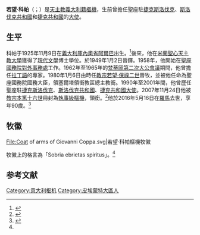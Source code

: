 {{Infobox Christian leader
| type             =  Cardinal
| honorific-prefix =
| name             = 若望·科帕<br />Giovanni Coppa
| honorific-suffix = 
| title            = {{link-en|聖理諾堂 (羅馬)|San Lino, Rome|羅馬聖理諾執事區領銜執事}}
| term             = 2007年11月24日－2016年5月16日
| image            = Cardinal giovanni coppa 01.jpg
| image_size       = 250px
| caption          = 
| province         = 
| diocese          = 
| see              = 
| ordination       = 1949年1月2日
| ordinated_by     = 
| consecration     = 1980年1月6日
| consecrated_by   = [[教宗若望·保祿二世|教宗若望·保祿二世]]
| cardinal         = 2007年11月24日
| created_cardinal_by = [[教宗本篤十六世|教宗本篤十六世]]
| rank             = [[樞機|執事級樞機]]
| previous_post    = {{unbulleted list|塞爾塔領銜教區領銜總主教（1980年－2007年）|聖座駐捷克斯洛伐克大使（1990年－1993年）|聖座駐斯洛伐克共和國大使（1993年－1994年）|聖座駐捷克共和國大使（1993年－2001年）}}
| birth_name       = 
| birth_date       = {{birth date|1925|11|09}}
| birth_place      = [[義大利|義大利]][[庫內奧省|庫內奧省]][[阿爾巴_(庫內奧省)|阿爾巴]]
| death_date       = {{death date and age |2016|5|16|1925|11|9|df=yes}}<ref>{{cite news|title=farodiroma » E' morto il cardinale Giovanni Coppa, diplomatico e grande latinista. Aveva 91 anni|url=http://www.farodiroma.it/2016/05/16/e-morto-il-cardinale-giovanni-coppa-diplomatico-e-grande-latinista-aveva-91-anni/|accessdate=17 May 2016|language=it|deadurl=yes|archiveurl=https://web.archive.org/web/20160605014841/http://www.farodiroma.it/2016/05/16/e-morto-il-cardinale-giovanni-coppa-diplomatico-e-grande-latinista-aveva-91-anni/|archivedate=2016年6月5日}}</ref>
| death_place      = 意大利[[羅馬|羅馬]]
| buried           = 
| nationality      = 意大利
| religion         = [[天主教|天主教]]
| residence        = 
| profession       = 
| alma_mater       = 
| motto            = Sobria ebrietas spiritus
| signature        = 
| coat_of_arms     = Coat of arms of Giovanni Coppa.svg
}}
'''若望·科帕'''（{{lang-it|Giovanni Coppa}}；{{bd|1925年|11月9日|2016年|5月16日}}）是[[天主教|天主教]][[意大利人|義大利籍]][[樞機|樞機]]，生前曾擔任聖座駐[[捷克斯洛伐克|捷克斯洛伐克]]、[[斯洛伐克共和國|斯洛伐克共和國]]和[[捷克共和國|捷克共和國]]的[[教廷大使|大使]]。

==生平==
科帕于1925年11月9日在[[義大利|義大利]][[庫內奧省|庫內奧省]][[阿爾巴_(庫內奧省)|阿爾巴]]出生。<ref name="COPPAGiovanni">{{cite web |title=COPPA Card. Giovanni |url=https://press.vatican.va/content/salastampa/en/documentation/cardinali_biografie/cardinali_bio_coppa_g.html |publisher=Holy See Press Office |accessdate=2019-07-10 |archiveurl=https://web.archive.org/web/20190710103306/https://press.vatican.va/content/salastampa/en/documentation/cardinali_biografie/cardinali_bio_coppa_g.html |archivedate=2019-07-10 |language=en}}</ref>後來，他在[[米蘭|米蘭]][[聖心天主教大學|聖心天主教大學]]獲得了[[現代文學|現代文學]]博士學位。於1949年1月2日晉鐸。1958年，他開始在[[國務院_(聖座)|聖座國務院對外事務處]]工作。1962年至1965年的[[梵蒂岡第二次大公會議|梵蒂岡第二次大公會議]]期間，他曾擔任[[拉丁語|拉丁語]]的專家。1980年1月6日由時任[[教宗|教宗]][[若望·保祿二世|若望·保祿二世]]晉牧，並被他任命為聖座國務院國務大臣，領塞爾塔領銜教區總主教銜。1990年至2001年間，他曾歷任聖座駐[[捷克斯洛伐克|捷克斯洛伐克]]、[[斯洛伐克共和國|斯洛伐克共和國]]、[[捷克共和國|捷克共和國]][[教廷大使|大使]]。2007年11月24日他被[[教宗本篤十六世|教宗本篤十六世]]冊封為[[樞機|執事級樞機]]，領{{link-en|聖理諾堂 (羅馬)|San Lino, Rome|羅馬聖理諾執事區執事}}銜。<ref name="Miranda20071124">{{cite web |last1=Miranda |first1=Salvador |title=Consistory of November 24, 2007 (II) |url=https://webdept.fiu.edu/~mirandas/bios2007.htm |publisher=Florida International University |accessdate=2019-07-10 |archiveurl=https://web.archive.org/web/20190710102153/https://webdept.fiu.edu/~mirandas/bios2007.htm |archivedate=2019-07-10 |language=en}}</ref>他於2016年5月16日在[[羅馬|羅馬]]去世，享年90歲。<ref>{{cite news |title=Cardinal Giovanni Coppa dies at age 90 |url=https://www.romereports.com/en/2016/05/17/cardinal-giovanni-coppa-dies-at-age-90/ |accessdate=2019-07-10 |publisher=Rome Reports |date=2016-05-17 |archiveurl=https://web.archive.org/web/20190710102352/https://www.romereports.com/en/2016/05/17/cardinal-giovanni-coppa-dies-at-age-90/ |archivedate=2019-07-10 |language=en}}</ref>

== 牧徽 ==
<gallery>
File:Coat of arms of Giovanni Coppa.svg|若望·科帕樞機牧徽
</gallery>
牧徽上的格言為「Sobria ebrietas spiritus」。<ref name="Miranda20071124" />

== 参考文献 ==
{{reflist}}

{{Authority control}}

[[Category:意大利枢机|Category:意大利枢机]]
[[Category:皮埃蒙特大區人|Category:皮埃蒙特大區人]]